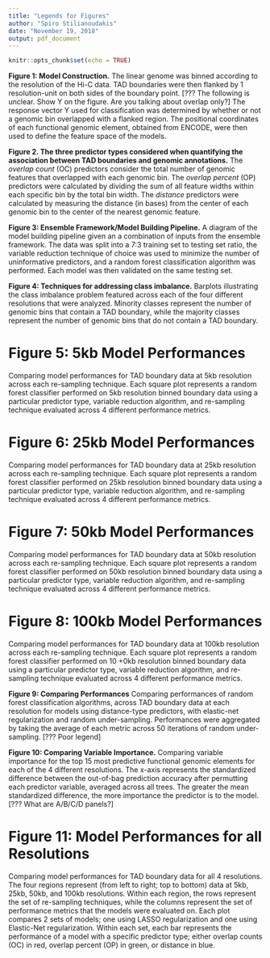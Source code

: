 ```yaml
---
title: "Legends for Figures"
author: "Spiro Stilianoudakis"
date: "November 19, 2018"
output: pdf_document
---
```


```r
knitr::opts_chunk$set(echo = TRUE)
```

**Figure 1: Model Construction.** The linear genome was binned according to the resolution of the Hi-C data. TAD boundaries were then flanked by 1 resolution-unit on both sides of the boundary point. [??? The following is unclear. Show Y on the figure. Are you talking about overlap only?] The response vector Y used for classification was determined by whether or not a genomic bin overlapped with a flanked region. The positional coordinates of each functional genomic element, obtained from ENCODE, were then used to define the feature space of the models.

**Figure 2. The three predictor types considered when quantifying the association between TAD boundaries and genomic annotations.** The _overlap count_ (OC) predictors consider the total number of genomic features that overlapped with each genomic bin. The _overlap percent_ (OP) predictors were calculated by dividing the sum of all feature widths within each specific bin by the total bin width. The _distance_ predictors were calculated by measuring the distance (in bases) from the center of each genomic bin to the center of the nearest genomic feature.

**Figure 3: Ensemble Framework/Model Building Pipeline.** A diagram of the model building pipeline given an a combination of inputs from the ensemble framework. The data was split into a 7:3 training set to testing set ratio, the variable reduction technique of choice was used to minimize the number of uninformative predictors, and a random forest classification algorithm was performed. Each model was then validated on the same testing set. 

**Figure 4: Techniques for addressing class imbalance.** Barplots illustrating the class imbalance problem featured across each of the four different resolutions that were analyzed. Minority classes represent the number of genomic bins that contain a TAD boundary, while the majority classes represent the number of genomic bins that do not contain a TAD boundary. 

# Figure 5: 5kb Model Performances

Comparing model performances for TAD boundary data at 5kb resolution across each re-sampling technique. Each square plot represents a random forest classifier performed on 5kb resolution binned boundary data using a particular predictor type, variable reduction algorithm, and re-sampling technique evaluated across 4 different performance metrics.

# Figure 6: 25kb Model Performances

Comparing model performances for TAD boundary data at 25kb resolution across each re-sampling technique. Each square plot represents a random forest classifier performed on 25kb resolution binned boundary data using a particular predictor type, variable reduction algorithm, and re-sampling technique evaluated across 4 different performance metrics.

# Figure 7: 50kb Model Performances

Comparing model performances for TAD boundary data at 50kb resolution across each re-sampling technique. Each square plot represents a random forest classifier performed on 50kb resolution binned boundary data using a particular predictor type, variable reduction algorithm, and re-sampling technique evaluated across 4 different performance metrics.

# Figure 8: 100kb Model Performances

Comparing model performances for TAD boundary data at 100kb resolution across each re-sampling technique. Each square plot represents a random forest classifier performed on 10
+0kb resolution binned boundary data using a particular predictor type, variable reduction algorithm, and re-sampling technique evaluated across 4 different performance metrics.

**Figure 9: Comparing Performances** Comparing performances of random forest classification algorithms, across TAD boundary data at each resolution for models using distance-type predictors, with elastic-net regularization and random under-sampling. Performances were aggregated by taking the average of each metric across 50 iterations of random under-sampling. [??? Poor legend]

**Figure 10: Comparing Variable Importance.** Comparing variable importance for the top 15 most predictive functional genomic elements for each of the 4 different resolutions. The x-axis represents the standardized difference between the out-of-bag prediction accuracy after permutting each predictor variable, averaged across all trees. The greater the mean standardized difference, the more importance the predictor is to the model. [??? What are A/B/C/D panels?]

# Figure 11: Model Performances for all Resolutions

Comparing model performances for TAD boundary data for all 4 resolutions. The four regions represent (from left to right; top to bottom) data at 5kb, 25kb, 50kb, and 100kb resolutions. Within each region, the rows represent the set of re-sampling techniques, while the columns represent the set of performance metrics that the models were evaluated on. Each plot compares 2 sets of models; one using LASSO regularization and one using Elastic-Net regularization. Within each set, each bar represents the performance of a model with a specific predictor type; either overlap counts (OC) in red, overlap percent (OP) in green, or distance in blue. 





